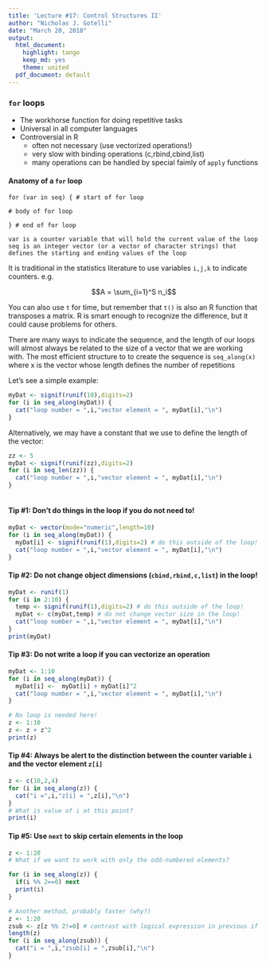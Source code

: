 ---
title: 'Lecture #17: Control Structures II'
author: "Nicholas J. Gotelli"
date: "March 20, 2018"
output:
  html_document:
    highlight: tango
    keep_md: yes
    theme: united
  pdf_document: default
---
### `for` loops
* The workhorse function for doing repetitive tasks
* Universal in all computer languages
* Controversial in R
    - often not necessary (use vectorized operations!)
    - very slow with binding operations (c,rbind,cbind,list) 
    - many operations can be handled by special faimly of `apply` functions
    
#### Anatomy of a `for` loop
```
for (var in seq) { # start of for loop

# body of for loop 

} # end of for loop

var is a counter variable that will hold the current value of the loop
seq is an integer vector (or a vector of character strings) that defines the starting and ending values of the loop
```
It is traditional in the statistics literature to use variables `i,j,k` to indicate counters. e.g.

$$A = \sum_{i=1}^S n_i$$

You can also use `t` for time, but remember that `t()` is also an R function that transposes a matrix. R is smart enough to recognize the difference, but it could cause problems for others.

There are many ways to indicate the sequence, and the length of our loops will almost always be related to the size of a vector that we are working with. The most efficient structure to to create the sequence is `seq_along(x)` where x is the vector whose length defines the number of repetitions

Let's see a simple example:

```{r, eval=FALSE}
myDat <- signif(runif(10),digits=2)
for (i in seq_along(myDat)) {
  cat("loop number = ",i,"vector element = ", myDat[i],"\n")
}
```

Alternatively, we may have a constant that we use to define the length of the vector:

```{r, eval=FALSE}
zz <- 5
myDat <- signif(runif(zz),digits=2)
for (i in seq_len(zz)) {
  cat("loop number = ",i,"vector element = ", myDat[i],"\n")
}
  
```

#### Tip #1: Don't do things in the loop if you do not need to!
```{r, eval=FALSE}
myDat <- vector(mode="numeric",length=10)
for (i in seq_along(myDat)) {
  myDat[i] <- signif(runif(1),digits=2) # do this outside of the loop!
  cat("loop number = ",i,"vector element = ", myDat[i],"\n")
}
```

#### Tip #2: Do not change object dimensions (`cbind,rbind,c,list`) in the loop!
```{r, eval=FALSE}
myDat <- runif(1)
for (i in 2:10) {
  temp <- signif(runif(1),digits=2) # do this outside of the loop!
  myDat <- c(myDat,temp) # do not change vector size in the loop!
  cat("loop number = ",i,"vector element = ", myDat[i],"\n")
}
print(myDat)
```

#### Tip #3: Do not write a loop if you can vectorize an operation
```{r, eval=FALSE}
myDat <- 1:10
for (i in seq_along(myDat)) {
  myDat[i] <-  myDat[i] + myDat[i]^2
  cat("loop number = ",i,"vector element = ", myDat[i],"\n")
}

# No loop is needed here!
z <- 1:10
z <- z + z^2
print(z)


```
#### Tip #4: Always be alert to the distinction between the counter variable `i` and the vector element `z[i]`
```{r, eval=FALSE}
z <- c(10,2,4)
for (i in seq_along(z)) {
  cat("i =",i,"z[i] = ",z[i],"\n")
}
# What is value of i at this point?
print(i)
```

#### Tip #5: Use `next` to skip certain elements in the loop

```{r, eval=FALSE}
z <- 1:20
# What if we want to work with only the odd-numbered elements?

for (i in seq_along(z)) {
  if(i %% 2==0) next
  print(i)
}

# Another method, probably faster (why?)
z <- 1:20
zsub <- z[z %% 2!=0] # contrast with logical expression in previous if statement!
length(z)
for (i in seq_along(zsub)) {
  cat("i = ",i,"zsub[i] = ",zsub[i],"\n")
}
```

